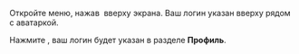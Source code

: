 Откройте меню, нажав <img src="https://tlk-infra-front.azureedge.net/portal-static/uploaded/images/1677847612879/1677847612879_original_svg.svg" alt="" /> вверху экрана. Ваш логин указан вверху рядом с аватаркой.

Нажмите <img src="https://tlk-infra-front.azureedge.net/portal-static/uploaded/images/1677848133440/1677848133440_original_png.png" alt="" />, ваш логин будет указан в разделе **Профиль**.
